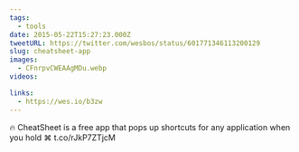 ```yaml
---
tags:
  - tools
date: 2015-05-22T15:27:23.000Z
tweetURL: https://twitter.com/wesbos/status/601771346113200129
slug: cheatsheet-app
images:
  - CFnrpvCWEAAgMDu.webp
videos:

links:
  - https://wes.io/b3zw
---
```

🔥 CheatSheet is a free app that pops up shortcuts for any application when you hold ⌘  t.co/rJkP7ZTjcM
